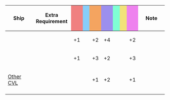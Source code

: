{|class="wikitable" style="width:100%; text-align: center; vertical-align: middle;"
|-
! style="width: 20%;" | Ship
! style="width: 25%;" | Extra Requirement
! style="width: 5%; background-color: lightcoral;" | {{Firepower}}
! style="width: 5%; background-color: lightskyblue;" | {{Torpedo}}
! style="width: 5%; background-color: sandybrown;" | {{AA}}
! style="width: 5%; background-color: #9C8FEE;" | {{ASW}}
! style="width: 5%; background-color: #7fffd4;" | {{LOS}}
! style="width: 5%; background-color: #F2E279;" | {{Armor}}
! style="width: 5%; background-color: violet;" | {{Evasion}}
! style="width: 20%;" | Note
|-
! {{ShipLink|Taiyou/Kai Ni}}<br>{{ShipLink|Shinyou/Kai Ni}}
| style="text-align:left;" |
| +1 || || +2 || +4 || || || +2
| style="text-align:left;" |
|-
! {{ShipLink|Houshou/Kai}}
| style="text-align:left;" |
| +1 || || +3 || +2 || || || +3
| style="text-align:left;" |
|-
! [[CVL|Other CVL]]
| style="text-align:left;" |
| || || +1 || +2 || || || +1
| style="text-align:left;" |
|-
|}